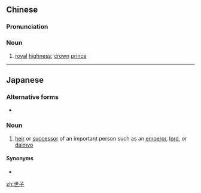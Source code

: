 ==Chinese==
{{zh-forms}}

===Pronunciation===
{{zh-pron
|m=shìzǐ
|c=sai3 zi2
|cat=n
}}

===Noun===
{{zh-noun}}

# [[royal]] [[highness]]; [[crown]] [[prince]]

----

==Japanese==
{{ja-kanjitab|せい|し|yomi=on}}

===Alternative forms===
* {{l|ja|世嗣}}

===Noun===
{{ja-noun|せいし}}
# [[heir]] or [[successor]] of an important person such as an [[emperor]], [[lord]], or [[daimyo]]

====Synonyms====
* {{l|ja|世継ぎ}}

[[zh:世子]]